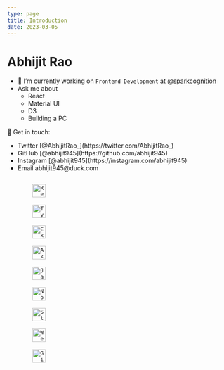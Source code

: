 ```yaml
---
type: page
title: Introduction
date: 2023-03-05
---
```


# Abhijit Rao

-   🔭 I’m currently working on `Frontend Development` at [@sparkcognition](https://twitter.com/SparkCognition)
-   Ask me about
    -   React
    -   Material UI
    -   D3
    -   Building a PC

💬 Get in touch:

<div
    style={{
        display: "flex",
        flexDirection: "column",
        border: `1px solid grey`,
        borderRadius: "8px",
        padding: 16,
        gap: 16,
    }}
>
    <ul>
        <li>Twitter [@AbhijitRao_](https://twitter.com/AbhijitRao_)</li>
        <li>GitHub [@abhijit945](https://github.com/abhijit945)</li>
        <li>Instagram [@abhijit945](https://instagram.com/abhijit945) </li>
        <li>Email abhijit945@duck.com</li>
    </ul>
</div>
<div
    style={{
        display: "flex",
        gap: "12px",
        margin: 16,
        padding: 16,
    }}
>
    <code>
        <img
            title="React"
            alt="React"
            height="30"
            width="30"
            src="https://raw.githubusercontent.com/github/explore/80688e429a7d4ef2fca1e82350fe8e3517d3494d/topics/react/react.png"
        />
    </code>
    <code>
        <img
            title="TypeScript"
            alt="TypeScript"
            height="30"
            width="30"
            src="https://raw.githubusercontent.com/github/explore/80688e429a7d4ef2fca1e82350fe8e3517d3494d/topics/typescript/typescript.png"
        />
    </code>
    <code>
        <img
            title="Express"
            alt="Express"
            height="30"
            width="30"
            src="https://d2eip9sf3oo6c2.cloudfront.net/tags/images/000/000/359/full/expressjslogo.png"
        />
    </code>
    <code>
        <img
            title="Azure"
            alt="Azure"
            height="30"
            width="30"
            src="https://raw.githubusercontent.com/github/explore/80688e429a7d4ef2fca1e82350fe8e3517d3494d/topics/azure/azure.png"
        />
    </code>
    <code>
        <img
            title="JavaScript"
            alt="JavaScript"
            height="30"
            width="30"
            src="https://raw.githubusercontent.com/github/explore/80688e429a7d4ef2fca1e82350fe8e3517d3494d/topics/javascript/javascript.png"
        />
    </code>
    <code>
        <img
            title="Node"
            alt="Node"
            height="30"
            width="30"
            src="https://raw.githubusercontent.com/github/explore/80688e429a7d4ef2fca1e82350fe8e3517d3494d/topics/nodejs/nodejs.png"
        />
    </code>
    <code>
        <img
            title="Storybook"
            alt="Storybook"
            height="30"
            width="30"
            src="https://raw.githubusercontent.com/github/explore/80688e429a7d4ef2fca1e82350fe8e3517d3494d/topics/storybook/storybook.png"
        />
    </code>
    <code>
        <img
            title="Webpack"
            alt="Webpack"
            height="30"
            width="30"
            src="https://raw.githubusercontent.com/github/explore/80688e429a7d4ef2fca1e82350fe8e3517d3494d/topics/webpack/webpack.png"
        />
    </code>
    <code>
        <img
            title="Git"
            alt="Git"
            height="30"
            width="30"
            src="https://raw.githubusercontent.com/github/explore/80688e429a7d4ef2fca1e82350fe8e3517d3494d/topics/git/git.png"
        />
    </code>
</div>
